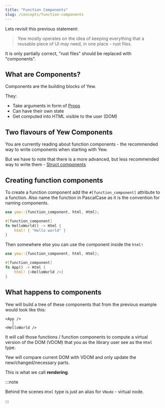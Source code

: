 ```yaml
---
title: "Function Components"
slug: /concepts/function-components
---
```


Lets revisit this previous statement:

> Yew mostly operates on the idea of keeping everything that a reusable piece of
> UI may need, in one place - rust files.

It is only partially correct, "rust files" should be replaced with "components".

## What are Components?

Components are the building blocks of Yew.

They:

- Take arguments in form of [Props](./properties)
- Can have their own state
- Get computed into HTML visible to the user (DOM)

## Two flavours of Yew Components

You are currently reading about function components - the recommended way to write components when starting with Yew.

But we have to note that there is a more advanced, but less recommended way to write them - [Struct components](../advanced-topics/struct-components/introduction)

## Creating function components

To create a function component add the `#[function_component]` attribute to a function.
Also name the function in PascalCase as it is the convention for naming components.

```rust
use yew::{function_component, html, Html};

#[function_component]
fn HelloWorld() -> Html {
    html! { "Hello world" }
}
```

Then somewhere else you can use the component inside the `html!`

```rust
use yew::{function_component, html, Html};

#[function_component]
fn App() -> Html {
    html! {<HelloWorld />}
}
```

## What happens to components

Yew will build a tree of these components that from the previous example would look like this:

```
<App />
   |
<HelloWorld />
```

It will call those functions / function components to compute a virtual version of the DOM (VDOM) that you as the library user see as the `Html` type.

Yew will compare current DOM with VDOM and only update the new/changed/necessary parts.

This is what we call **rendering**.

:::note

Behind the scenes `Html` type is just an alias for `VNode` - virtual node.

:::

